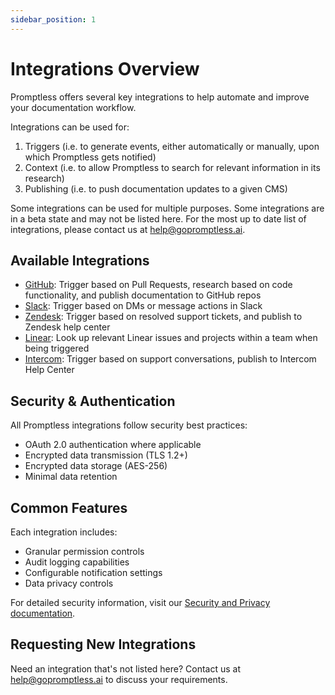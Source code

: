 ```yaml
---
sidebar_position: 1
---
```


# Integrations Overview

Promptless offers several key integrations to help automate and improve your documentation workflow. 

Integrations can be used for: 
1. Triggers (i.e. to generate events, either automatically or manually, upon which Promptless gets notified)
2. Context (i.e. to allow Promptless to search for relevant information in its research)
3. Publishing (i.e. to push documentation updates to a given CMS)

Some integrations can be used for multiple purposes. Some integrations are in a beta state and may not be listed here. For the most up to date list of integrations, please contact us at help@gopromptless.ai.

## Available Integrations

- [GitHub](./github): Trigger based on Pull Requests, research based on code functionality, and publish documentation to GitHub repos
- [Slack](./slack): Trigger based on DMs or message actions in Slack
- [Zendesk](./zendesk): Trigger based on resolved support tickets, and publish to Zendesk help center
- [Linear](./linear): Look up relevant Linear issues and projects within a team when being triggered
- [Intercom](./intercom): Trigger based on support conversations, publish to Intercom Help Center

## Security & Authentication

All Promptless integrations follow security best practices:
- OAuth 2.0 authentication where applicable
- Encrypted data transmission (TLS 1.2+)
- Encrypted data storage (AES-256)
- Minimal data retention

## Common Features

Each integration includes:
- Granular permission controls
- Audit logging capabilities
- Configurable notification settings
- Data privacy controls

For detailed security information, visit our [Security and Privacy documentation](/security-and-privacy).

## Requesting New Integrations

Need an integration that's not listed here? Contact us at help@gopromptless.ai to discuss your requirements.